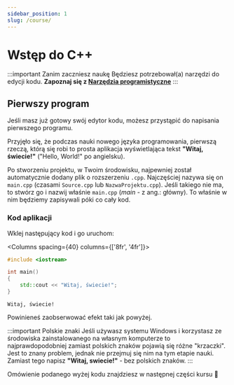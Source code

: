 ```yaml
---
sidebar_position: 1
slug: /course/
---
```



# Wstęp do C++

:::important Zanim zaczniesz naukę
Będziesz potrzebował(a) narzędzi do edycji kodu.
<b>Zapoznaj się z <a href="/tools/">Narzędzia programistyczne</a></b>
:::

## Pierwszy program

Jeśli masz już gotowy swój edytor kodu, możesz przystąpić do napisania pierwszego programu.

Przyjęło się, że podczas nauki nowego języka programowania, pierwszą rzeczą, którą się robi
to prosta aplikacja wyświetlająca tekst **"Witaj, świecie!"** ("Hello, World!" po angielsku).

Po stworzeniu projektu, w Twoim środowisku, najpewniej został automatycznie dodany plik o rozszerzeniu `.cpp`.
Najczęściej nazywa się on `main.cpp` (czasami `Source.cpp` lub `NazwaProjektu.cpp`).
Jeśli takiego nie ma, to stwórz go i nazwij właśnie `main.cpp` (*main* - z ang.: główny).
To właśnie w nim będziemy zapisywali póki co cały kod.

### Kod aplikacji

Wklej następujący kod i go uruchom:

<Columns spacing={40} columns={['8fr', '4fr']}>
<div>

```cpp title="main.cpp"
#include <iostream>

int main()
{
	std::cout << "Witaj, świecie!";
}
```

</div>

<div>

```plaintext title="Wynik (konsola)"
Witaj, świecie!
```

</div>
</Columns>


Powinieneś zaobserwować efekt taki jak powyżej.

:::important Polskie znaki
Jeśli używasz systemu Windows i korzystasz ze środowiska zainstalowanego na własnym komputerze
to najprawdopodobniej zamiast polskich znaków pojawią się różne "krzaczki".
Jest to znany problem, jednak nie przejmuj się nim na tym etapie nauki.
Zamiast tego napisz **"Witaj, swiecie!"** - bez polskich znaków.
:::

Omówienie podanego wyżej kodu znajdziesz w następnej części kursu 🙂

